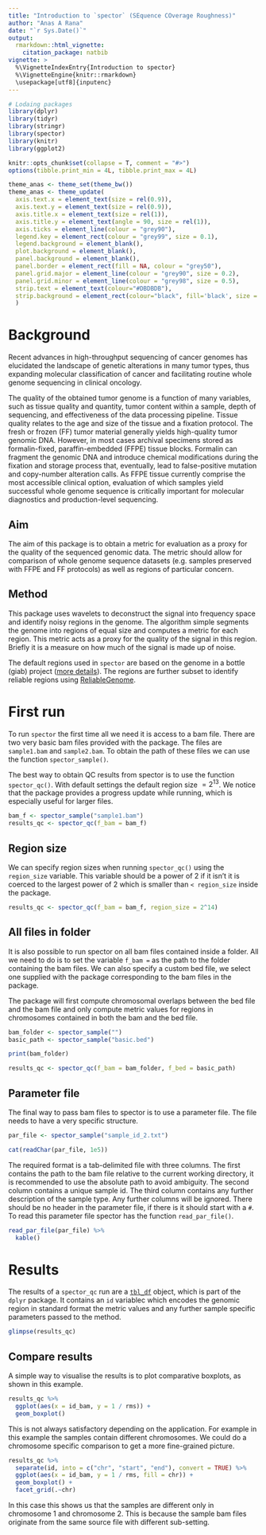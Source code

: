 ```yaml
--- 
title: "Introduction to `spector` (SEquence COverage Roughness)"
author: "Anas A Rana"
date: "`r Sys.Date()`"
output: 
  rmarkdown::html_vignette:
    citation_package: natbib
vignette: >
  %\VignetteIndexEntry{Introduction to spector}
  %\VignetteEngine{knitr::rmarkdown}
  \usepackage[utf8]{inputenc}
---
```


```r

# Lodaing packages
library(dplyr)
library(tidyr)
library(stringr)
library(spector)
library(knitr)
library(ggplot2)

knitr::opts_chunk$set(collapse = T, comment = "#>")
options(tibble.print_min = 4L, tibble.print_max = 4L)

theme_anas <- theme_set(theme_bw())
theme_anas <- theme_update(
  axis.text.x = element_text(size = rel(0.9)),
  axis.text.y = element_text(size = rel(0.9)),
  axis.title.x = element_text(size = rel(1)),
  axis.title.y = element_text(angle = 90, size = rel(1)),
  axis.ticks = element_line(colour = "grey90"),
  legend.key = element_rect(colour = "grey99", size = 0.1),
  legend.background = element_blank(),
  plot.background = element_blank(),
  panel.background = element_blank(),
  panel.border = element_rect(fill = NA, colour = "grey50"),
  panel.grid.major = element_line(colour = "grey90", size = 0.2),
  panel.grid.minor = element_line(colour = "grey98", size = 0.5),
  strip.text = element_text(colour="#DBDBDB"),
  strip.background = element_rect(colour="black", fill='black', size = 0.2)
  )
```

# Background

Recent advances in high-throughput sequencing of cancer genomes has elucidated the landscape of genetic alterations in many tumor types, thus expanding molecular classification of cancer and facilitating routine whole genome sequencing in clinical oncology.

The quality of the obtained tumor genome is a function of many variables, such as tissue quality and quantity, tumor content within a sample, depth of sequencing, and effectiveness of the data processing pipeline. Tissue quality relates to the age and size of the tissue and a fixation protocol. The fresh or frozen (FF) tumor material generally yields high-quality tumor genomic DNA. However, in most cases archival specimens stored as formalin-fixed, paraffin-embedded (FFPE) tissue blocks. Formalin can fragment the genomic DNA and introduce chemical modifications during the fixation and storage process that, eventually, lead to false-positive mutation and copy-number alteration calls. As FFPE tissue currently comprise the most accessible clinical option, evaluation of which samples yield successful whole genome sequence is critically important for molecular diagnostics and production-level sequencing.

## Aim

The aim of this package is to obtain a metric for evaluation as a proxy for the quality of the sequenced genomic data. The metric should allow for comparison of whole genome sequence datasets (e.g. samples preserved with FFPE and FF protocols) as well as regions of particular concern.

## Method

This package uses wavelets to deconstruct the signal into frequency space and identify noisy regions in the genome. The algorithm simple segments the genome into regions of equal size and computes a metric for each region. This metric acts as a proxy for the quality of the signal in this region. Briefly it is a measure on how much of the signal is made up of noise. 

The default regions used in `spector` are based on the genome in a bottle (giab) project ([more details](http://jimb.stanford.edu/giab/)). The regions are further subset to identify reliable regions using [ReliableGenome](http://github.com/popitsch/wtchg-rg).

# First run

To run `spector` the first time all we need it is access to a bam file. There are two very basic bam files provided with the package. The files are `sample1.bam` and `sample2.bam`. To obtain the path of these files we can use the function `spector_sample()`. 

The best way to obtain QC results from spector is to use the function `spector_qc()`. With default settings the default region size $= 2^{13}$. We notice that the package provides a progress update while running, which is especially useful for larger files.

```r

bam_f <- spector_sample("sample1.bam")
results_qc <- spector_qc(f_bam = bam_f)

```

## Region size

We can specify region sizes when running `spector_qc()` using the `region_size` variable. This variable should be a power of $2$ if it isn't it is coerced to the largest power of $2$ which is smaller than `< region_size` inside the package.

```r

results_qc <- spector_qc(f_bam = bam_f, region_size = 2^14)

```

## All files in folder

It is also possible to run spector on all bam files contained inside a folder. All we need to do is to set the variable `f_bam = ` as the path to the folder containing the bam files. We can also specify a custom bed file, we select one supplied with the package corresponding to the bam files in the package. 

The package will first compute chromosomal overlaps between the bed file and the bam file and only compute metric values for regions in chromosomes contained in both the bam and the bed file.

```r

bam_folder <- spector_sample("")
basic_path <- spector_sample("basic.bed")

print(bam_folder)

results_qc <- spector_qc(f_bam = bam_folder, f_bed = basic_path)

```

## Parameter file

The final way to pass bam files to spector is to use a parameter file. The file needs to have a very specific structure. 

```r
par_file <- spector_sample("sample_id_2.txt")

cat(readChar(par_file, 1e5))

```

The required format is a tab-delimited file with three columns. The first contains the path to the bam file relative to the current working directory, it is recommended to use the absolute path to avoid ambiguity. The second column contains a unique sample id. The third column contains any further description of the sample type. Any further columns will be ignored. There should be no header in the parameter file, if there is it should start with a `#`. To read this parameter file spector has the function `read_par_file()`. 

```r
read_par_file(par_file) %>% 
  kable()

```

# Results

The results of a `spector_qc` run are a [`tbl_df`](https://cran.rstudio.com/web/packages/dplyr/vignettes/introduction.html) object, which is part of the `dplyr` package. It contains an `id` variablec which encodes the genomic region in standard format the metric values and any further sample specific parameters passed to the method. 

```r
glimpse(results_qc)

```


## Compare results

A simple way to visualise the results is to plot comparative boxplots, as shown in this example. 

```r
results_qc %>% 
  ggplot(aes(x = id_bam, y = 1 / rms)) +
  geom_boxplot()

```

This is not always satisfactory depending on the application. For example in this example the samples contain different chromosomes. We could do a chromosome specific comparison to get a more fine-grained picture. 

```r
results_qc %>% 
  separate(id, into = c("chr", "start", "end"), convert = TRUE) %>% 
  ggplot(aes(x = id_bam, y = 1 / rms, fill = chr)) +
  geom_boxplot() +
  facet_grid(.~chr)

```

In this case this shows us that the samples are different only in chromosome 1 and chromosome 2. This is because the sample bam files originate from the same source file with different sub-setting. 
